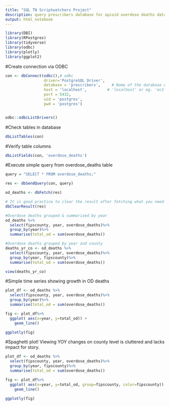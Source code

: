 ```yaml
---
title: "SQL TN Scriptwatchers Project"
description: query prescribers database for opioid overdose deaths data
output: html_notebook
---
```


```r
library(DBI)
library(RPostgres)
library(tidyverse)
library(odbc)
library(plotly)
library(ggplot2)
```


#Create connection via ODBC
```r
con <- dbConnect(odbc(),# odbc
                 driver='PostgreSQL Driver',
                 database = 'prescribers',     # Name of the database we want to connect to
                 host = 'localhost',         # 'localhost' or eg. 'ec2-54-83-201-96.compute-1.amazonaws.com'
                 port = 5432, 
                 uid = 'postgres',
                 pwd = 'postgres')


odbc::odbcListDrivers()
```

#Check tables in database
```r
dbListTables(con)
```

#Verify table columns
```r
dbListFields(con, 'overdose_deaths')
```

#Execute simple query from overdose_deaths table
```r
query = "SELECT * FROM overdose_deaths;"

res <- dbSendQuery(con, query)
```

```r
od_deaths <- dbFetch(res)

# It is good practice to clear the result after fetching what you need in order to free all resources associated with the result set. 
dbClearResult(res)
```

```r
#Overdose deaths grouped & summarised by year
od_deaths %>% 
  select(fipscounty, year, overdose_deaths)%>%
  group_by(year)%>%
  summarise(total_od = sum(overdose_deaths))

#Overdose deaths grouped by year and county
deaths_yr_co <- od_deaths %>% 
  select(fipscounty, year, overdose_deaths)%>%
  group_by(year, fipscounty)%>%
  summarise(total_od = sum(overdose_deaths))

view(deaths_yr_co)
```
#Simple time series showing growth in OD deaths
```r

plot_df <- od_deaths %>% 
  select(fipscounty, year, overdose_deaths)%>%
  group_by(year)%>%
  summarise(total_od = sum(overdose_deaths))

fig <- plot_df%>%
  ggplot( aes(x=year, y=total_od)) +
    geom_line()

ggplotly(fig)
```
#Spaghetti plot! Viewing YOY changes on county level is cluttered and lacks impact for story.
```r


plot_df <- od_deaths %>% 
  select(fipscounty, year, overdose_deaths)%>%
  group_by(year, fipscounty)%>%
  summarise(total_od = sum(overdose_deaths))

fig <- plot_df%>%
  ggplot( aes(x=year, y=total_od, group=fipscounty, color=fipscounty)) +
    geom_line()

ggplotly(fig)

```


